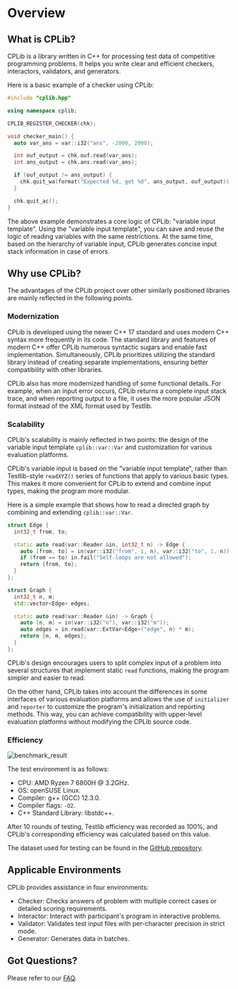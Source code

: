 # Overview

## What is CPLib?

CPLib is a library written in C++ for processing test data of competitive programming problems. It helps you write clear and efficient checkers, interactors, validators, and generators.

Here is a basic example of a checker using CPLib:

```cpp filename="chk.cpp" copy showLineNumbers
#include "cplib.hpp"

using namespace cplib;

CPLIB_REGISTER_CHECKER(chk);

void checker_main() {
  auto var_ans = var::i32("ans", -2000, 2000);

  int ouf_output = chk.ouf.read(var_ans);
  int ans_output = chk.ans.read(var_ans);

  if (ouf_output != ans_output) {
    chk.quit_wa(format("Expected %d, got %d", ans_output, ouf_output));
  }

  chk.quit_ac();
}
```

The above example demonstrates a core logic of CPLib: "variable input template". Using the "variable input template", you can save and reuse the logic of reading variables with the same restrictions. At the same time, based on the hierarchy of variable input, CPLib generates concise input stack information in case of errors.

## Why use CPLib?

The advantages of the CPLib project over other similarly positioned libraries are mainly reflected in the following points.

### Modernization

CPLib is developed using the newer C++ 17 standard and uses modern C++ syntax more frequently in its code. The standard library and features of modern C++ offer CPLib numerous syntactic sugars and enable fast implementation. Simultaneously, CPLib prioritizes utilizing the standard library instead of creating separate implementations, ensuring better compatibility with other libraries.

CPLib also has more modernized handling of some functional details. For example, when an input error occurs, CPLib returns a complete input stack trace, and when reporting output to a file, it uses the more popular JSON format instead of the XML format used by Testlib.

### Scalability

CPLib's scalability is mainly reflected in two points: the design of the variable input template `cplib::var::Var` and customization for various evaluation platforms.

CPLib's variable input is based on the "variable input template", rather than Testlib-style `readXYZ()` series of functions that apply to various basic types. This makes it more convenient for CPLib to extend and combine input types, making the program more modular.

Here is a simple example that shows how to read a directed graph by combining and extending `cplib::var::Var`.

```cpp
struct Edge {
  int32_t from, to;

  static auto read(var::Reader &in, int32_t n) -> Edge {
    auto [from, to] = in(var::i32("from", 1, n), var::i32("to", 1, n));
    if (from == to) in.fail("Self-loops are not allowed");
    return {from, to};
  }
};

struct Graph {
  int32_t n, m;
  std::vector<Edge> edges;

  static auto read(var::Reader &in) -> Graph {
    auto [n, m] = in(var::i32("n"), var::i32("m"));
    auto edges = in.read(var::ExtVar<Edge>("edge", n) * m);
    return {n, m, edges};
  }
};
```

CPLib's design encourages users to split complex input of a problem into several structures that implement static `read` functions, making the program simpler and easier to read.

On the other hand, CPLib takes into account the differences in some interfaces of various evaluation platforms and allows the use of `initializer` and `reporter` to customize the program's initialization and reporting methods. This way, you can achieve compatibility with upper-level evaluation platforms without modifying the CPLib source code.

### Efficiency

![benchmark_result](/img/benchmark_result.svg)

The test environment is as follows:

- CPU: AMD Ryzen 7 6800H @ 3.2GHz.
- OS: openSUSE Linux.
- Compiler: g++ (GCC) 12.3.0.
- Compiler flags: `-O2`.
- C++ Standard Library: libstdc++.

After $10$ rounds of testing, Testlib efficiency was recorded as 100%, and CPLib's corresponding efficiency was calculated based on this value.

The dataset used for testing can be found in the [GitHub repository](https://github.com/rindag-devs/cplib/tree/main/benchmark).

## Applicable Environments

CPLib provides assistance in four environments:

- Checker: Checks answers of problem with multiple correct cases or detailed scoring requirements.
- Interactor: Interact with participant's program in interactive problems.
- Validator: Validates test input files with per-character precision in strict mode.
- Generator: Generates data in batches.

## Got Questions?

Please refer to our [FAQ](/user-guide/faq).
